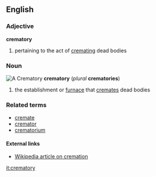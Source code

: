 == English ==
=== Adjective ===
'''crematory'''
# pertaining to the act of [[cremating]] dead bodies
=== Noun ===
[[Image:Crematory.gif|thumb|A Crematory]]
'''crematory''' (''plural'' '''crematories''')
# the establishment or [[furnace]] that [[cremate]]s dead bodies
=== Related terms ===
*[[cremate]]
*[[cremator]]
*[[crematorium]]
==== External links ====
*[[:w:cremate|Wikipedia article on cremation]]

[[it:crematory]]